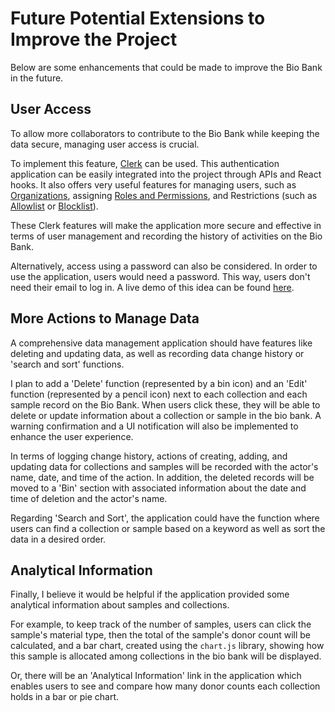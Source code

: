 # Future Potential Extensions to Improve the Project

Below are some enhancements that could be made to improve the Bio Bank in the future.

## User Access

To allow more collaborators to contribute to the Bio Bank while keeping the data secure, managing user access is crucial.

To implement this feature, [Clerk](https://clerk.com/) can be used. This authentication application can be easily integrated into the project through APIs and React hooks. It also offers very useful features for managing users, such as [Organizations](https://clerk.com/docs/organizations/overview), assigning [Roles and Permissions](https://clerk.com/docs/organizations/roles-permissions), and Restrictions (such as [Allowlist](https://clerk.com/docs/authentication/configuration/restrictions#allowlist) or [Blocklist](https://clerk.com/docs/authentication/configuration/restrictions#blocklist)).

These Clerk features will make the application more secure and effective in terms of user management and recording the history of activities on the Bio Bank.

Alternatively, access using a password can also be considered. In order to use the application, users would need a password. This way, users don't need their email to log in. A live demo of this idea can be found [here](https://bio-bank-git-add-login-function-tri-thien-nguyens-projects.vercel.app/).

## More Actions to Manage Data

A comprehensive data management application should have features like deleting and updating data, as well as recording data change history or 'search and sort' functions.

I plan to add a 'Delete' function (represented by a bin icon) and an 'Edit' function (represented by a pencil icon) next to each collection and each sample record on the Bio Bank. When users click these, they will be able to delete or update information about a collection or sample in the bio bank. A warning confirmation and a UI notification will also be implemented to enhance the user experience.

In terms of logging change history, actions of creating, adding, and updating data for collections and samples will be recorded with the actor's name, date, and time of the action. In addition, the deleted records will be moved to a 'Bin' section with associated information about the date and time of deletion and the actor's name.

Regarding 'Search and Sort', the application could have the function where users can find a collection or sample based on a keyword as well as sort the data in a desired order.

## Analytical Information

Finally, I believe it would be helpful if the application provided some analytical information about samples and collections.

For example, to keep track of the number of samples, users can click the sample's material type, then the total of the sample's donor count will be calculated, and a bar chart, created using the `chart.js` library, showing how this sample is allocated among collections in the bio bank will be displayed.

Or, there will be an 'Analytical Information' link in the application which enables users to see and compare how many donor counts each collection holds in a bar or pie chart.